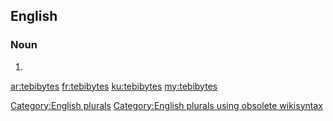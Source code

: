 ==English==

===Noun===
{{head|en}}

# {{plural of|tebibyte}}

[[Category:English plurals]][[Category:English plurals using obsolete wikisyntax]]

[[ar:tebibytes]]
[[fr:tebibytes]]
[[ku:tebibytes]]
[[my:tebibytes]]